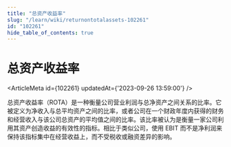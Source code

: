 ```yaml
---
title: "总资产收益率"
slug: "/learn/wiki/returnontotalassets-102261"
id: "102261"
hide_table_of_contents: true
---
```



# 总资产收益率

<ArticleMeta id={102261} updatedAt={'2023-09-26 13:59:00'} />
<div className='border-solid border-b border-t-0 my-4 border-[var(--ifm-color-gray-300)]' />

总资产收益率（ROTA）是一种衡量公司营业利润与总净资产之间关系的比率。它被定义为净收入与总平均资产之间的比率，或者公司在一个财政年度内获得的财务和经营收入与该公司总资产的平均值之间的比率。该比率被认为是衡量一家公司利用其资产创造收益的有效性的指标。相比于类似公司，使用 EBIT 而不是净利润来保持该指标集中在经营收益上，而不受税收或融资差异的影响。
